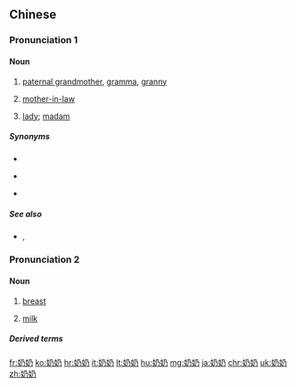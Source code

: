 ==Chinese==
{{zh-forms}}

===Pronunciation 1===
{{zh-pron
|m=nǎinai
|m-s=nai3nai3-2
|c=naai5-4 naai5-2
|j=nai2 nai2-1
|mn=nái-nái
|ma=Zh-nainai.ogg
|ca=zh-yue-奶奶.ogg
|cat=n
}}

====Noun====
{{zh-noun}}

# {{lb|zh|chiefly|Mandarin|Jin|Min Bei|informal|affectionate}} [[paternal grandmother]], [[gramma]], [[granny]]
# {{lb|zh|Cantonese|dialectal|_|Hakka}} [[mother-in-law]] {{gloss|[[husband]]'s [[mother]]}}
# {{lb|zh|Cantonese|Min Nan}} [[lady]]; [[madam]]
#: {{zh-x|'''奶{naai5-4}奶{naai5-2}'''，食 得 飯 喇！|Dinner is ready, '''ma'am'''!|C}}

=====Synonyms=====
* {{sense|paternal grandmother}}
{{zh-dial|祖母}}
* {{sense|mother-in-law}}
{{zh-dial|婆婆}}
* {{sense|madam}} {{zh-l|夫人}}

=====See also=====
* {{qualifier|maternal grandmother}} {{zh-l|外祖母}}, {{zh-l|外婆}}

===Pronunciation 2===
{{zh-pron
|m-s=nai1nai1
|c=naai5-1 naai5-1
|cat=n
}}

====Noun====
{{zh-noun}}

# {{lb|zh|Sichuanese}} [[breast]]
# {{lb|zh|Sichuanese|childish|_|in|_|Cantonese}} [[milk]]

=====Derived terms=====
{{zh-der|飲奶奶}}

{{zh-cat|Family}}

[[fr:奶奶]]
[[ko:奶奶]]
[[hr:奶奶]]
[[it:奶奶]]
[[lt:奶奶]]
[[hu:奶奶]]
[[mg:奶奶]]
[[ja:奶奶]]
[[chr:奶奶]]
[[uk:奶奶]]
[[zh:奶奶]]